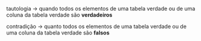 






tautologia → quando todos os elementos de uma tabela verdade ou de uma
coluna da tabela verdade são **verdadeiros**

contradição → quanto todos os elementos de uma tabela verdade ou de uma
coluna da tabela verdade são **falsos**


